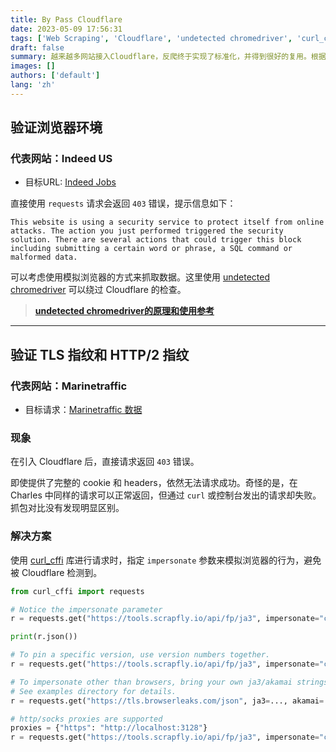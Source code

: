 ```yaml
---
title: By Pass Cloudflare
date: 2023-05-09 17:56:31
tags: ['Web Scraping', 'Cloudflare', 'undetected chromedriver', 'curl_cffi']
draft: false
summary: 越来越多网站接入Cloudflare，反爬终于实现了标准化，并得到很好的复用。根据Cloudflare反爬思路，大概分为两种：一是检测浏览器环境，要求执行JS验证环境后放行，另一类是验证TLS指纹和HTTP/2指纹。
images: []
authors: ['default']
lang: 'zh'
---
```


## 验证浏览器环境

### 代表网站：Indeed US

- 目标URL: [Indeed Jobs](https://www.indeed.com/jobs?q=&l=San+Antonio%2C+TX&from=searchOnHP&vjk=b40c51521578cf9a)

直接使用 `requests` 请求会返回 `403` 错误，提示信息如下：

```
This website is using a security service to protect itself from online attacks. The action you just performed triggered the security solution. There are several actions that could trigger this block including submitting a certain word or phrase, a SQL command or malformed data.
```

可以考虑使用模拟浏览器的方式来抓取数据。这里使用 [undetected chromedriver](https://github.com/ultrafunkamsterdam/undetected-chromedriver.git) 可以绕过 Cloudflare 的检查。

> **[undetected chromedriver的原理和使用参考](/blog/browser_automation)**

---

## 验证 TLS 指纹和 HTTP/2 指纹

### 代表网站：Marinetraffic

- 目标请求：[Marinetraffic 数据](https://www.marinetraffic.com/getData/get_data_json_4/z:12/X:351/Y:819/station:0)

### 现象

在引入 Cloudflare 后，直接请求返回 `403` 错误。

即使提供了完整的 cookie 和 headers，依然无法请求成功。奇怪的是，在 Charles 中同样的请求可以正常返回，但通过 `curl` 或控制台发出的请求却失败。抓包对比没有发现明显区别。

### 解决方案

使用 [curl_cffi](https://github.com/lexiforest/curl_cffi) 库进行请求时，指定 `impersonate` 参数来模拟浏览器的行为，避免被 Cloudflare 检测到。

```python
from curl_cffi import requests

# Notice the impersonate parameter
r = requests.get("https://tools.scrapfly.io/api/fp/ja3", impersonate="chrome")

print(r.json())

# To pin a specific version, use version numbers together.
r = requests.get("https://tools.scrapfly.io/api/fp/ja3", impersonate="chrome124")

# To impersonate other than browsers, bring your own ja3/akamai strings
# See examples directory for details.
r = requests.get("https://tls.browserleaks.com/json", ja3=..., akamai=...)

# http/socks proxies are supported
proxies = {"https": "http://localhost:3128"}
r = requests.get("https://tools.scrapfly.io/api/fp/ja3", impersonate="chrome", proxies=proxies)
```
